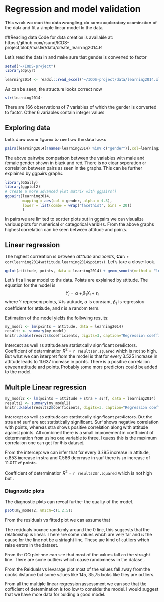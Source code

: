 # Regression and model validation
This week we start the data wrangling, do some exploratory examination of the data and fit a simple linear model to the data.

##Reading data
Code for data creation is available at:
https://github.com/rsund/IODS-project/blob/master/data/create_learning2014.R

Let’s read the data in and make sure that gender is converted to factor

``` r
setwd("~/IODS-project")
library(dplyr)

learning2014 <- readxl::read_excel("~/IODS-project/data/learning2014.xlsx") %>% mutate_at(vars(gender), factor)
```
As can be seen, the structure looks correct now

``` r
str(learning2014)

```

There are 166 observations of 7 variables of which the gender is converted to factor. Other 6 variables contain integer values

## Exploring data

Let's draw some figures to see how the data looks
```r
pairs(learning2014[!names(learning2014) %in% c("gender")],col=learning2014$gender)
```

The above pairwise comparison between the variables with male and female gender shown in black and red. There is no clear seperation or correlation between pairs as seen in the graphs. This can be further explained by ggpairs graphs. 
```r
library(GGally)
library(ggplot2)
# create a more advanced plot matrix with ggpairs()
ggpairs(learning2014, 
        mapping = aes(col = gender, alpha = 0.3), 
        lower = list(combo = wrap("facethist", bins = 20))
        )
```

In pairs we are limited to scatter plots but in ggpairs we can visualize various plots for numerical or categorical varibles. From the above graphs highest correlation can be seen between attitude and points. 

## Linear regression

The highest correlation is between *attitude* and *points*, **Cor:** `r cor(learning2014$attitude,learning2014$points)`.
Let's take a closer look.

```r
qplot(attitude, points, data = learning2014) + geom_smooth(method = "lm")
```

Let's fit a linear model to the data. Points are explained by attitude.
The equation for the model is
$$
Y_i = \alpha + \beta_1 X_i + \epsilon_i
$$
where Y represent points, X is attitude, $\alpha$ is constant, $\beta_1$ is regression
coefficient for attitude, and $\epsilon$ is a random term.

Estimation of the model yields the following results:
```r
my_model <- lm(points ~ attitude, data = learning2014)
results <- summary(my_model)
knitr::kable(results$coefficients, digits=3, caption="Regression coefficients")
```

Intercept as well as attitude are statistically significant predictors. 
Coefficient of determination $R^2$ = `r results$r.squared` which is not so high. But what we can interpret from the model is that for every 3.525 increase in attitude leads to 11.637 increase in points. There is a positive correlation etween attitude and points. 
Probably some more predictors could be added to the model.

## Multiple Linear regression

```r
my_model2 <- lm(points ~ attitude + stra + surf, data = learning2014)
results2 <- summary(my_model2)
knitr::kable(results2$coefficients, digits=3, caption="Regression coefficients2")
```

Intercept as well as attitude are statistically significant predictors. But the stra and surf are not statistically significant. Surf shows negative correlation with points, whereas stra shows positive correlation along with attitude against points. All combined there is a small improvement in coefficient of determination from using one variable to three. I guess this is the maximum correlation one can get for this dataset. 

From the intercept we can infer that for every 3.395 increase in attitude, o.853 increase in stra and 0.586 decrease in surf there is an increase of 11.017 of points. 

Coefficient of determination $R^2$ = `r results2$r.squared` which is not high but .

### Diagnostic plots

The diagnostic plots can reveal further the quality of the model. 

```r
plot(my_model2, which=c(1,2,5))
```

From the residuals vs fitted plot we can assume that 

The residuals bounce randomly around the 0 line, this suggests that the relationship is linear. There are some values which are very far and is the cause for the line not be a striaght line. These are kind of outliers which raise errors in the dataset.

From the QQ plot one can see that most of the values fall on the straight line. There are some outliers which cause randomness in the dataset. 

From the Reiduals vs levarage plot most of the values fall away from the cooks distance but some values like 145, 35,75 looks like they are outliers.

From all the multiple linear regression assessment we can see that the cofficient of determination is too low to consider the model. I would suggest that we have more data for bulding a good model.


